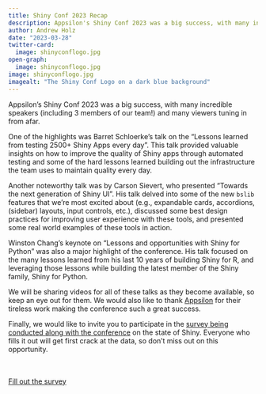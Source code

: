 ```yaml
---
title: Shiny Conf 2023 Recap
description: Appsilon's Shiny Conf 2023 was a big success, with many incredible speakers (including 3 members of our team!)
author: Andrew Holz
date: "2023-03-28"
twitter-card:
  image: shinyconflogo.jpg
open-graph:
  image: shinyconflogo.jpg
image: shinyconflogo.jpg
imagealt: "The Shiny Conf Logo on a dark blue background"
---
```


Appsilon's Shiny Conf 2023 was a big success, with many incredible speakers (including 3 members of our team!) and many viewers tuning in from afar. 

One of the highlights was Barret Schloerke's talk on the "Lessons learned from testing 2500+ Shiny Apps every day". This talk provided valuable insights on how to improve the quality of Shiny apps through automated testing and some of the hard lessons learned building out the infrastructure the team uses to maintain quality every day.   

Another noteworthy talk was by Carson Sievert, who presented "Towards the next generation of Shiny UI". His talk delved into some of the new `bslib` features that we're most excited about (e.g., expandable cards, accordions, (sidebar) layouts, input controls, etc.), discussed some best design practices for improving user experience with these tools, and presented some real world examples of these tools in action. 

Winston Chang's keynote on "Lessons and opportunities with Shiny for Python" was also a major highlight of the conference. His talk focused on the many lessons learned from his last 10 years of building Shiny for R, and leveraging those lessons while building the latest member of the Shiny family, Shiny for Python.  

We will be sharing videos for all of these talks as they become available, so keep an eye out for them. We would also like to thank [Appsilon](https://appsilon.com/) for their tireless work making the conference such a great success. 

Finally, we would like to invite you to participate in the [survey being conducted along with the conference](https://shinyconf.appsilon.com/state-of-shiny-2023/) on the state of Shiny. Everyone who fills it out will get first crack at the data, so don't miss out on this opportunity.

<div style="padding-top: 20px;">
  <a class="btn btn-primary no-icon" href="https://shinyconf.appsilon.com/state-of-shiny-2023/" target="_blank">Fill out the survey</a>
</div>